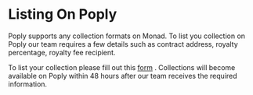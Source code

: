 # Listing On Poply

Poply supports any collection formats on Monad. To list you collection on Poply our team requires a few details such as contract address, royalty percentage, royalty fee recipient.

To list your collection please fill out this [form](https://creator-form.poply.xyz) . Collections will become available on Poply within 48 hours after our team receives the required information.